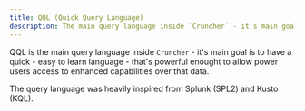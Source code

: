 ```yaml
---
title: QQL (Quick Query Language)
description: The main query language inside `Cruncher` - it's main goal is to have a quick - easy to learn language - that's powerful enought to allow power users access to enhanced capabilities over that data.
---
```



QQL is the main query language inside `Cruncher` - it's main goal is to have a quick - easy to learn language - that's powerful enought to allow power users access to enhanced capabilities over that data.

The query language was heavily inspired from Splunk (SPL2) and Kusto (KQL).  

